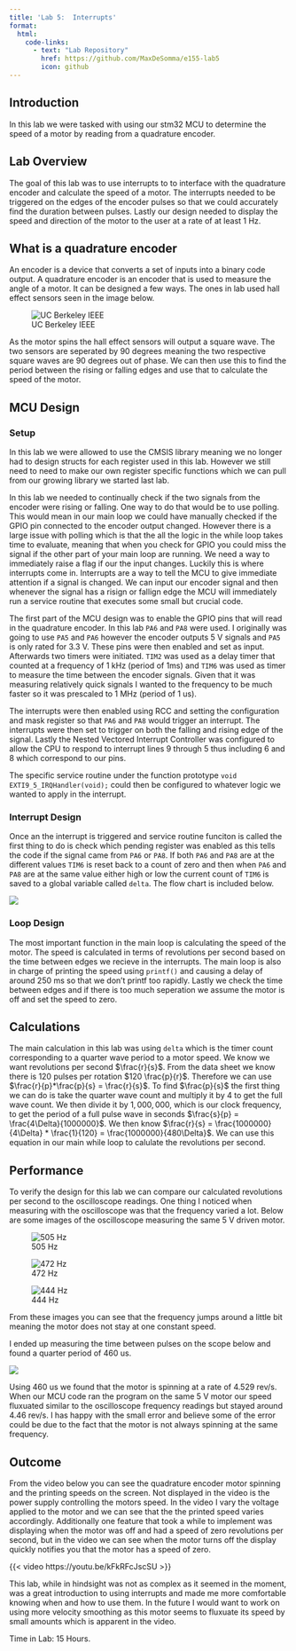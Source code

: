 ```yaml
---
title: 'Lab 5:  Interrupts'
format:
  html: 
    code-links:
      - text: "Lab Repository"
        href: https://github.com/MaxDeSomma/e155-lab5
        icon: github
---
```


## Introduction
In this lab we were tasked with using our stm32 MCU to determine the speed of a motor by reading from a quadrature encoder.

## Lab Overview
The goal of this lab was to use interrupts to to interface with the quadrature encoder and calculate the speed of a motor. The interrupts needed to be triggered on the edges of the encoder pulses so that we could accurately find the duration between pulses. Lastly our design needed to display the speed and direction of the motor to the user at a rate of at least 1 Hz.

## What is a quadrature encoder 
An encoder is a device that converts a set of inputs into a binary code output. A quadrature encoder is an encoder that is used to measure the angle of a motor. It can be designed a few ways. The ones in lab used hall effect sensors seen in the image below.

![UC Berkeley IEEE](images/quadrature_encoder.gif)

As the motor spins the hall effect sensors will output a square wave. The two sensors are seperated by 90 degrees meaning the two respective square waves are 90 degrees out of phase. We can then use this to find the period between the rising or falling edges and use that to calculate the speed of the motor.

## MCU Design
### Setup
In this lab we were allowed to use the CMSIS library meaning we no longer had to design structs for each register used in this lab. However we still need to need to make our own register specific functions which we can pull from our growing library we started last lab. 

In this lab we needed to continually check if the two signals from the encoder were rising or falling. One way to do that would be to use polling. This would mean in our main loop we could have manually checked if the GPIO pin connected to the encoder output changed. However there is a large issue with polling which is that the all the logic in the while loop takes time to evaluate, meaning that when you check for GPIO you could miss the signal if the other part of your main loop are running. We need a way to immediately raise a flag if our the input changes. Luckily this is where interrupts come in. Interrupts are a way to tell the MCU to give immediate attention if a signal is changed. We can input our encoder signal and then whenever the signal has a risign or fallign edge the MCU will immediately run a service routine that executes some small but crucial code.

The first part of the MCU design was to enable the GPIO pins that will read in the quadrature encoder. In this lab `PA6` and `PA8` were used. I originally was going to use `PA5` and `PA6` however the encoder outputs 5 V signals and `PA5` is only rated for 3.3 V. These pins were then enabled and set as input. Afterwards two timers were initiated. `TIM2` was used as a delay timer that counted at a frequency of 1 kHz (period of 1ms) and `TIM6` was used as timer to measure the time between the encoder signals. Given that it was measuring relatively quick signals I wanted to the frequency to be much faster so it was prescaled to 1 MHz (period of 1 us). 

The interrupts were then enabled using RCC and setting the configuration and mask register so that `PA6` and `PA8` would trigger an interrupt. The interrupts were then set to trigger on both the falling and rising edge of the signal. Lastly the Nested Vectored Interrupt Controller was configured to allow the CPU to respond to interrupt lines 9 through 5 thus including 6 and 8 which correspond to our pins. 


The specific service routine under the function prototype `void EXTI9_5_IRQHandler(void);` could then be configured to whatever logic we wanted to apply in the interrupt. 

### Interrupt Design
Once an the interrupt is triggered and service routine funciton is called the first thing to do is check which pending register was enabled as this tells the code if the signal came from `PA6` or `PA8`. If both `PA6` and `PA8` are at the different values `TIM6` is reset back to a count of zero and then when `PA6` and `PA8` are at the same value either high or low the current count of `TIM6` is saved to a global variable called `delta`. The flow chart is included below.

![](images/lab5FlowChart.png)

### Loop Design
The most important function in the main loop is calculating the speed of the motor. The speed is calculated in terms of revolutions per second based on the time between edges we recieve in the interrupts. The main loop is also in charge of printing the speed using `printf()` and causing a delay of around 250 ms so that we don't printf too rapidly. Lastly we check the time between edges and if there is too much seperation we assume the motor is off and set the speed to zero.

## Calculations
The main calculation in this lab was using `delta` which is the timer count corresponding to a quarter wave period to a motor speed. We know we want revolutions per second $\frac{r}{s}$. From the data sheet we know there is 120 pulses per rotation $120 \frac{p}{r}$. Therefore we can use $\frac{r}{p}*\frac{p}{s} = \frac{r}{s}$. To find $\frac{p}{s}$ the first thing we can do is take the quarter wave count and multiply it by $4$ to get the full wave count. We then divide it by $1,000,000$, which is our clock frequency, to get the period of a full pulse wave in seconds $\frac{s}{p} = \frac{4\Delta}{1000000}$. We then know $\frac{r}{s} = \frac{1000000}{4\Delta} * \frac{1}{120} =  \frac{1000000}{480\Delta}$. We can use this equation in our main while loop to calulate the revolutions per second. 

## Performance
To verify the design for this lab we can compare our calculated revolutions per second to the oscilloscope readings. One thing I noticed when measuring with the oscilloscope was that the frequency varied a lot. Below are some images of the oscilloscope measuring the same 5 V driven motor. 

![505 Hz](images/DS1Z_QuickPrint4.png)

![472 Hz](images/DS1Z_QuickPrint5.png)

![444 Hz](images/DS1Z_QuickPrint7.png)

From these images you can see that the frequency jumps around a little bit meaning the motor does not stay at one constant speed. 

I ended up measuring the time between pulses on the scope below and found a quarter period of 460 us. 

![](images/DS1Z_QuickPrint8.png)

Using 460 us we found that the motor is spinning at a rate of 4.529 rev/s. When our MCU code ran the program on the same 5 V motor our speed fluxuated similar to the oscilloscope frequency readings but stayed around 4.46 rev/s. I has happy with the small error and believe some of the error could be due to the fact that the motor is not always spinning at the same frequency. 

## Outcome
From the video below you can see the quadrature encoder motor spinning and the printing speeds on the screen. Not displayed in the video is the power supply controlling the motors speed. In the video I vary the voltage applied to the motor and we can see that the the printed speed varies accordingly. Additionally one feature that took a while to implement was displaying when the motor was off and had a speed of zero revolutions per second, but in the video we can see when the motor turns off the display quickly notifies you that the motor has a speed of zero. 

{{< video https://youtu.be/kFkRFcJscSU >}}

This lab, while in hindsight was not as complex as it seemed in the moment, was a great introduction to using interrupts and made me more comfortable knowing when and how to use them. In the future I would want to work on using more velocity smoothing as this motor seems to fluxuate its speed by small amounts which is apparent in the video.

Time in Lab: 15 Hours.

